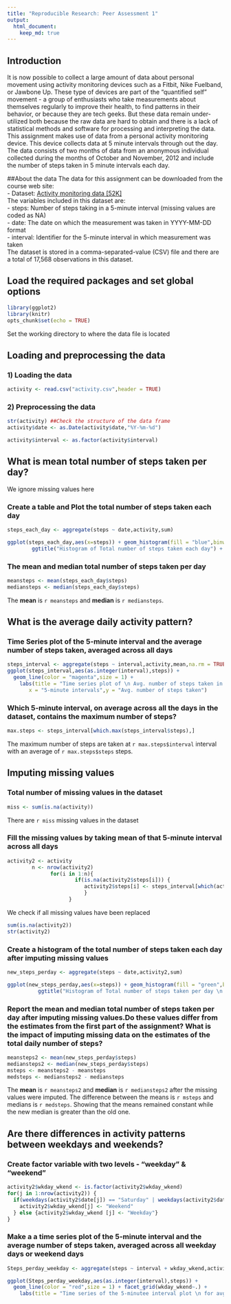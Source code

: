 ```yaml
---
title: "Reproducible Research: Peer Assessment 1"
output: 
  html_document:
    keep_md: true
---
```


## Introduction

It is now possible to collect a large amount of data about personal movement
using activity monitoring devices such as a Fitbit, Nike Fuelband, or Jawbone
Up. These type of devices are part of the "quantified self" movement - a group
of enthusiasts who take measurements about themselves regularly to improve
their health, to find patterns in their behavior, or because they are tech geeks.
But these data remain under-utilized both because the raw data are hard to
obtain and there is a lack of statistical methods and software for processing and
interpreting the data. 
This assignment makes use of data from a personal activity monitoring device.
This device collects data at 5 minute intervals through out the day. The data
consists of two months of data from an anonymous individual collected during
the months of October and November, 2012 and include the number of steps
taken in 5 minute intervals each day.  

##About the data
The data for this assignment can be downloaded from the course web site:  
- Dataset: [Activity monitoring data [52K]](https://d396qusza40orc.cloudfront.net/repdata%2Fdata%2Factivity.zip)  
The variables included in this dataset are:  
- steps: Number of steps taking in a 5-minute interval (missing values are
coded as NA)  
- date: The date on which the measurement was taken in YYYY-MM-DD
format  
- interval: Identifier for the 5-minute interval in which measurement was
taken  
The dataset is stored in a comma-separated-value (CSV) file and there are a
total of 17,568 observations in this dataset.  

## Load the required packages and set global options
```r
library(ggplot2)
library(knitr)
opts_chunk$set(echo = TRUE)
```

Set the working directory to where the data file is located

## Loading and preprocessing the data
### 1) Loading the data
```r
activity <- read.csv("activity.csv",header = TRUE)
```

### 2) Preprocessing the data
```r
str(activity) ##Check the structure of the data frame
activity$date <- as.Date(activity$date,"%Y-%m-%d")

activity$interval <- as.factor(activity$interval)
```

## What is mean total number of steps taken per day?

We ignore missing values here

### Create a table and Plot the total number of steps taken each day
```r
steps_each_day <- aggregate(steps ~ date,activity,sum)

ggplot(steps_each_day,aes(x=steps)) + geom_histogram(fill = "blue",binwidth = 1000) +        xlab("Total Steps each day") + ylab("No. of days (Count)") +
        ggtitle("Histogram of Total number of steps taken each day") + ylim(c(0,10))
```

### The mean and median total number of steps taken per day
```r
meansteps <- mean(steps_each_day$steps)
mediansteps <- median(steps_each_day$steps)
```

The **mean** is `r meansteps` and **median** is `r mediansteps`.

## What is the average daily activity pattern?
### Time Series plot of the 5-minute interval and the average number of steps taken, averaged across all days
```r
steps_interval <- aggregate(steps ~ interval,activity,mean,na.rm = TRUE)
ggplot(steps_interval,aes(as.integer(interval),steps)) + 
  geom_line(color = "magenta",size = 1) + 
    labs(title = "Time series plot of \n Avg. number of steps taken in an interval",
       x = "5-minute intervals",y = "Avg. number of steps taken")
```

### Which 5-minute interval, on average across all the days in the dataset, contains the maximum number of steps?
```r
max.steps <- steps_interval[which.max(steps_interval$steps),]
```

The maximum number of steps are taken at `r max.steps$interval` interval with an average of `r max.steps$steps` steps.

## Imputing missing values
### Total number of missing values in the dataset
```r
miss <- sum(is.na(activity))
```

There are `r miss` missing values in the dataset 

### Fill the missing values by taking mean of that 5-minute interval across all days
```r
activity2 <- activity
        n <- nrow(activity2)
              for(i in 1:n){
                      if(is.na(activity2$steps[i])) {
                         activity2$steps[i] <- steps_interval[which(activity2$interval[i] == steps_interval$interval),]$steps
                         }
                    }
```

We check if all missing values have been replaced
```r
sum(is.na(activity2))
str(activity2)
```

### Create a histogram of the total number of steps taken each day after imputing missing values 
```r
new_steps_perday <- aggregate(steps ~ date,activity2,sum)

ggplot(new_steps_perday,aes(x=steps)) + geom_histogram(fill = "green",binwidth = 1000)          + xlab("Total Steps each day") + ylab("No. of days (Count)") +
          ggtitle("Histogram of Total number of steps taken per day \n (after imputing missing values)") + ylim(c(0,10))
```

### Report the mean and median total number of steps taken per day after imputing missing values.Do these values differ from the estimates from the first part of the assignment? What is the impact of imputing missing data on the estimates of the total daily number of steps?
```r
meansteps2 <- mean(new_steps_perday$steps)
mediansteps2 <- median(new_steps_perday$steps)
msteps <- meansteps2 - meansteps
medsteps <- mediansteps2 - mediansteps
```

The **mean** is `r meansteps2` and **median** is `r mediansteps2` after the missing values were imputed. The difference between the means is `r msteps` and medians is `r medsteps`. Showing that the means remained constant while the new median is greater than the old one.

## Are there differences in activity patterns between weekdays and weekends?
### Create factor variable with two levels - "weekday" & "weekend"
```r
activity2$wkday_wkend <- is.factor(activity2$wkday_wkend)
for(j in 1:nrow(activity2)) {
  if(weekdays(activity2$date[j]) == "Saturday" | weekdays(activity2$date[j]) == "Sunday") {
    activity2$wkday_wkend[j] <- "Weekend"
  } else {activity2$wkday_wkend [j] <- "Weekday"}
}
```

### Make a a time series plot of the 5-minute interval and the average number of steps taken, averaged across all weekday days or weekend days
```r
Steps_perday_weekday <- aggregate(steps ~ interval + wkday_wkend,activity2,mean)

ggplot(Steps_perday_weekday,aes(as.integer(interval),steps)) + 
  geom_line(color = "red",size = 1) + facet_grid(wkday_wkend~.) + 
    labs(title = "Time series of the 5-minutee interval plot \n for avg. number of steps taken across \n weekday/weekend ", x = "5-minute intervals", y = "Avg. number of steps")
```
